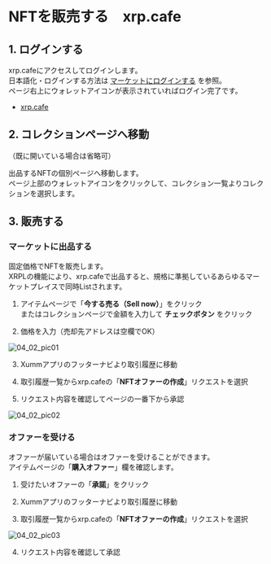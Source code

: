 # NFTを販売する　xrp.cafe

<a id="04_02_01"></a>
## 1. ログインする

xrp.cafeにアクセスしてログインします。  
日本語化・ログインする方法は [マーケットにログインする](/02_how_to_start/02_login) を参照。  
ページ右上にウォレットアイコンが表示されていればログイン完了です。
- [xrp.cafe](https://xrp.cafe/)


<a id="04_02_02"></a>
## 2. コレクションページへ移動

（既に開いている場合は省略可）

出品するNFTの個別ページへ移動します。  
ページ上部のウォレットアイコンをクリックして、コレクション一覧よりコレクションを選択します。


<a id="04_02_03"></a>
## 3. 販売する

### マーケットに出品する

固定価格でNFTを販売します。  
XRPLの機能により、xrp.cafeで出品すると、規格に準拠しているあらゆるマーケットプレイスで同時Listされます。

1. アイテムページで「**今する売る（Sell now）**」をクリック  
またはコレクションページで金額を入力して **チェックボタン** をクリック

2. 価格を入力（売却先アドレスは空欄でOK）

 <img className="" src="/manual_pic/04_02_pic01.png" alt="04_02_pic01" />

3. Xummアプリのフッターナビより取引履歴に移動

4. 取引履歴一覧からxrp.cafeの「**NFTオファーの作成**」リクエストを選択

5. リクエスト内容を確認してページの一番下から承認

 <img className="" src="/manual_pic/04_02_pic02.png" alt="04_02_pic02" />


### オファーを受ける

オファーが届いている場合はオファーを受けることができます。  
アイテムページの「**購入オファー**」欄を確認します。

1. 受けたいオファーの「**承諾**」をクリック
2. Xummアプリのフッターナビより取引履歴に移動

3. 取引履歴一覧からxrp.cafeの「**NFTオファーの作成**」リクエストを選択

 <img className="" src="/manual_pic/04_02_pic03.png" alt="04_02_pic03" />

4. リクエスト内容を確認して承認
